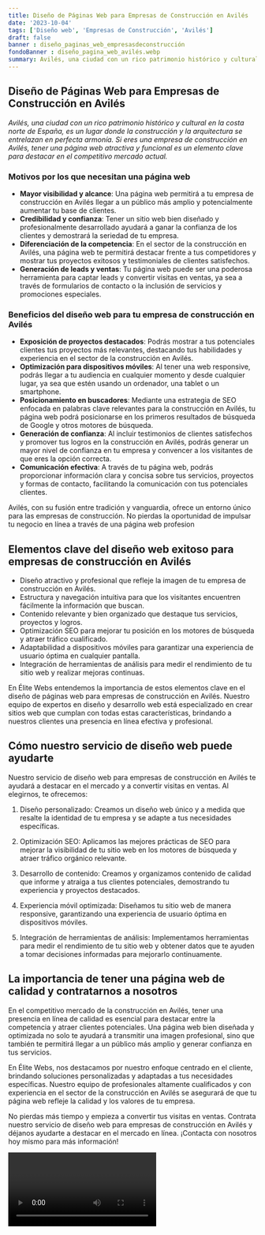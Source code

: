 ```yaml
---
title: Diseño de Páginas Web para Empresas de Construcción en Avilés
date: '2023-10-04'
tags: ['Diseño web', 'Empresas de Construcción', 'Avilés']
draft: false
banner : diseño_paginas_web_empresasdeconstrucción
fondoBanner : diseño_pagina_web_avilés.webp
summary: Avilés, una ciudad con un rico patrimonio histórico y cultural en la costa norte de España, es un lugar donde la construcción y la arquitectura se entrelazan en perfecta armonía. Si eres una empresa de construcción en Avilés, tener una página web atractiva y funcional es un elemento clave para destacar en el competitivo mercado actual.
---
```


## Diseño de Páginas Web para Empresas de Construcción en Avilés

*Avilés, una ciudad con un rico patrimonio histórico y cultural en la costa norte de España, es un lugar donde la construcción y la arquitectura se entrelazan en perfecta armonía. Si eres una empresa de construcción en Avilés, tener una página web atractiva y funcional es un elemento clave para destacar en el competitivo mercado actual.*

### Motivos por los que necesitan una página web

- **Mayor visibilidad y alcance**: Una página web permitirá a tu empresa de construcción en Avilés llegar a un público más amplio y potencialmente aumentar tu base de clientes.
- **Credibilidad y confianza**: Tener un sitio web bien diseñado y profesionalmente desarrollado ayudará a ganar la confianza de los clientes y demostrará la seriedad de tu empresa.
- **Diferenciación de la competencia**: En el sector de la construcción en Avilés, una página web te permitirá destacar frente a tus competidores y mostrar tus proyectos exitosos y testimoniales de clientes satisfechos.
- **Generación de leads y ventas**: Tu página web puede ser una poderosa herramienta para captar leads y convertir visitas en ventas, ya sea a través de formularios de contacto o la inclusión de servicios y promociones especiales.

### Beneficios del diseño web para tu empresa de construcción en Avilés

- **Exposición de proyectos destacados**: Podrás mostrar a tus potenciales clientes tus proyectos más relevantes, destacando tus habilidades y experiencia en el sector de la construcción en Avilés.
- **Optimización para dispositivos móviles**: Al tener una web responsive, podrás llegar a tu audiencia en cualquier momento y desde cualquier lugar, ya sea que estén usando un ordenador, una tablet o un smartphone.
- **Posicionamiento en buscadores**: Mediante una estrategia de SEO enfocada en palabras clave relevantes para la construcción en Avilés, tu página web podrá posicionarse en los primeros resultados de búsqueda de Google y otros motores de búsqueda.
- **Generación de confianza**: Al incluir testimonios de clientes satisfechos y promover tus logros en la construcción en Avilés, podrás generar un mayor nivel de confianza en tu empresa y convencer a los visitantes de que eres la opción correcta.
- **Comunicación efectiva**: A través de tu página web, podrás proporcionar información clara y concisa sobre tus servicios, proyectos y formas de contacto, facilitando la comunicación con tus potenciales clientes.

Avilés, con su fusión entre tradición y vanguardia, ofrece un entorno único para las empresas de construcción. No pierdas la oportunidad de impulsar tu negocio en línea a través de una página web profesion

<GifSeo />

<Cta />

## Elementos clave del diseño web exitoso para empresas de construcción en Avilés

- Diseño atractivo y profesional que refleje la imagen de tu empresa de construcción en Avilés.
- Estructura y navegación intuitiva para que los visitantes encuentren fácilmente la información que buscan.
- Contenido relevante y bien organizado que destaque tus servicios, proyectos y logros.
- Optimización SEO para mejorar tu posición en los motores de búsqueda y atraer tráfico cualificado.
- Adaptabilidad a dispositivos móviles para garantizar una experiencia de usuario óptima en cualquier pantalla.
- Integración de herramientas de análisis para medir el rendimiento de tu sitio web y realizar mejoras continuas.

En Élite Webs entendemos la importancia de estos elementos clave en el diseño de páginas web para empresas de construcción en Avilés. Nuestro equipo de expertos en diseño y desarrollo web está especializado en crear sitios web que cumplan con todas estas características, brindando a nuestros clientes una presencia en línea efectiva y profesional.

## Cómo nuestro servicio de diseño web puede ayudarte

Nuestro servicio de diseño web para empresas de construcción en Avilés te ayudará a destacar en el mercado y a convertir visitas en ventas. Al elegirnos, te ofrecemos:

1. Diseño personalizado: Creamos un diseño web único y a medida que resalte la identidad de tu empresa y se adapte a tus necesidades específicas.

2. Optimización SEO: Aplicamos las mejores prácticas de SEO para mejorar la visibilidad de tu sitio web en los motores de búsqueda y atraer tráfico orgánico relevante.

3. Desarrollo de contenido: Creamos y organizamos contenido de calidad que informe y atraiga a tus clientes potenciales, demostrando tu experiencia y proyectos destacados.

4. Experiencia móvil optimizada: Diseñamos tu sitio web de manera responsive, garantizando una experiencia de usuario óptima en dispositivos móviles.

5. Integración de herramientas de análisis: Implementamos herramientas para medir el rendimiento de tu sitio web y obtener datos que te ayuden a tomar decisiones informadas para mejorarlo continuamente.

## La importancia de tener una página web de calidad y contratarnos a nosotros

En el competitivo mercado de la construcción en Avilés, tener una presencia en línea de calidad es esencial para destacar entre la competencia y atraer clientes potenciales. Una página web bien diseñada y optimizada no solo te ayudará a transmitir una imagen profesional, sino que también te permitirá llegar a un público más amplio y generar confianza en tus servicios.

En Élite Webs, nos destacamos por nuestro enfoque centrado en el cliente, brindando soluciones personalizadas y adaptadas a tus necesidades específicas. Nuestro equipo de profesionales altamente cualificados y con experiencia en el sector de la construcción en Avilés se asegurará de que tu página web refleje la calidad y los valores de tu empresa.

No pierdas más tiempo y empieza a convertir tus visitas en ventas. Contrata nuestro servicio de diseño web para empresas de construcción en Avilés y déjanos ayudarte a destacar en el mercado en línea. ¡Contacta con nosotros hoy mismo para más información!

<Video />

<CtaBot job='Empresas de Construcción' city='Avilés'/>

<Gmaps query='Avilés+españa+maps' />